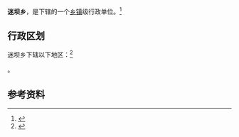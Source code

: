 {{中国乡级行政区|62/12/24/204/000}}

'''迷坝乡'''，是{{PRC admin/fullname|62/12/24/204/000|3}}下辖的一个[[乡镇|乡镇]]级行政单位。<ref>{{PRC admin/ref sgc|{{PRC admin/parent|62/12/24/204/000}}}}</ref>

== 行政区划 ==

迷坝乡下辖以下地区：<ref>{{PRC admin/ref sgc|62/12/24/204/000}}</ref>

{{PRC admin/children|62/12/24/204/000}}。

== 参考资料 ==

{{reflist}}

{{行政区划小作品}}
{{PRC admin/navcat|62/12/24/204/000}}